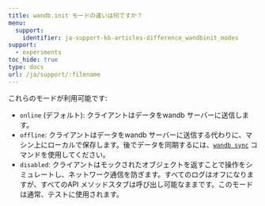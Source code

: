 ---
title: wandb.init モードの違いは何ですか？
menu:
  support:
    identifier: ja-support-kb-articles-difference_wandbinit_modes
support:
  - experiments
toc_hide: true
type: docs
url: /ja/support/:filename
---
これらのモードが利用可能です:

* `online` (デフォルト): クライアントはデータをwandb サーバーに送信します。
* `offline`: クライアントはデータをwandb サーバーに送信する代わりに、マシン上にローカルで保存します。後でデータを同期するには、[`wandb sync`](/ja/ref/cli/wandb-sync) コマンドを使用してください。
* `disabled`: クライアントはモックされたオブジェクトを返すことで操作をシミュレートし、ネットワーク通信を防ぎます。すべてのログはオフになりますが、すべてのAPI メソッドスタブは呼び出し可能なままです。このモードは通常、テストに使用されます。
